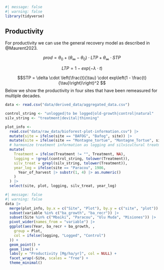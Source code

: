 ```r
#| message: false
#| warning: false
library(tidyverse)
```

## Productivity {.unnumbered}

For productivity we can use the general recovery model as described in @Maurent2023.

$$prod = \theta_0 + (\theta_{\infty} -\theta_0)\cdot LTP + \theta_{\infty} \cdot STP$$

$$LTP = 1 - exp(-\lambda\cdot t) $$

$$STP = \delta \cdot \left(\frac{t}{\tau} \cdot exp\left(1 - \frac{t}{\tau}\right)\right)^2 $$ Below we show the productivity in four sites that have been remeasured for multiple decades.

```r
data <- read.csv("data/derived_data/aggregated_data.csv")

control_string <- "unlogged|to be logged|old-growth|control|natural"
silv_string <- "treatment|devital|thinning"

plot_info <-
  read.csv("data/raw_data/bioforest-plot-information.csv") |>
  mutate(site = ifelse(site == "BAFOG", "Bafog", site)) |>
  mutate(site = ifelse(site == "Montagne_tortue", "Montagne_Tortue", site)) |>
  # harmonize treatment information as logging and silvicultural treatments
  mutate(
    Treatment = ifelse(Treatment != "", Treatment, NA),
    logging = !grepl(control_string, tolower(Treatment)),
    silv_treat = grepl(silv_string, tolower(Treatment)),
    year_log = ifelse(site == "Paracou", 1986,
      Year_of_harvest |> substr(1, 4) |> as.numeric()
    )
  ) |>
  select(site, plot, logging, silv_treat, year_log)
```

```r
#| message: false
#| warning: false
data |>
  merge(plot_info, by.x = c("Site", "Plot"), by.y = c("site", "plot")) |>
  subset(variable %in% c("ba_growth", "ba_recr")) |>
  subset(Site %in% c("Mbaiki", "Paracou", "Ulu Muda", "Misiones")) |>
  pivot_wider(names_from = "variable") |>
  ggplot(aes(Year, ba_recr + ba_growth, ,
    group = Plot,
    col = ifelse(logging, "Logged", "Control")
  )) +
  geom_point() +
  geom_line() +
  labs(y = "Productivity [Mg/ha/yr]", col = NULL) +
  facet_wrap(~Site, scales = "free") +
  theme_minimal()
```
